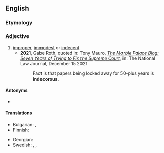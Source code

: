 ==English==

===Etymology===
{{root|en|ine-pro|*deḱ-}}
{{prefix|en|in|decorous}}

===Adjective===
{{en-adj}}

# [[improper]], [[immodest]] or [[indecent]]
#* '''2021''', Gabe Roth, quoted in: Tony Mauro, ''[https://www.law.com/nationallawjournal/2021/12/15/the-marble-palace-blog-seven-years-of-trying-to-fix-the-supreme-court/ The Marble Palace Blog: Seven Years of Trying to Fix the Supreme Court]'', in: The National Law Journal, December 15 2021
#*: Fact is that papers being locked away for 50-plus years is '''indecorous.'''

====Antonyms====
* {{l|en|decorous}}

====Translations====
{{trans-top|improper}}
* Bulgarian: {{t+|bg|неблагоприличен}}, {{t+|bg|неподобаващ}}
* Finnish: {{t+|fi|sopimaton}}
{{trans-mid}}
* Georgian: {{t|ka|უდიერი}}
* Swedish: {{t+|sv|opassande}}, {{t+|sv|otillbörlig}}, {{t|sv|otillständig}}
{{trans-bottom}}